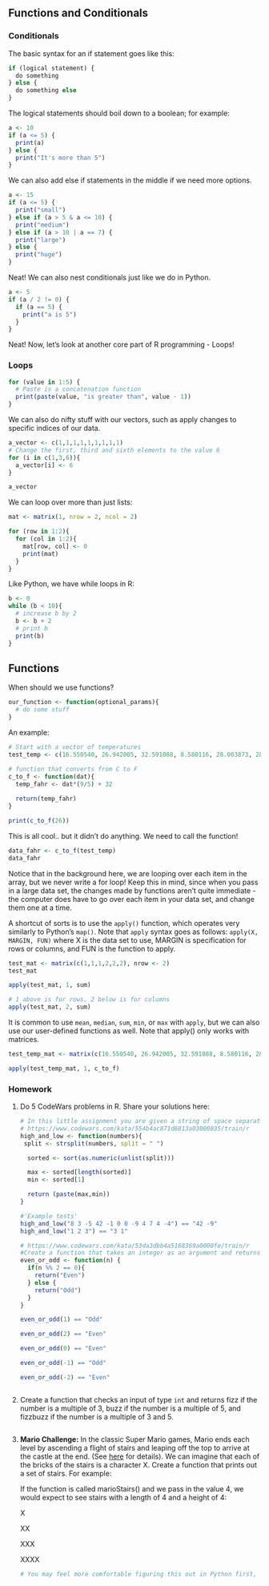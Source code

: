 ## Functions and Conditionals

### Conditionals

The basic syntax for an if statement goes like this:

```r
if (logical statement) {
  do something
} else {
  do something else
}
```

The logical statements should boil down to a boolean; for example:

```r
a <- 10
if (a <= 5) {
  print(a)
} else {
  print("It's more than 5")
}
```

We can also add else if statements in the middle if we need more options.

```r
a <- 15
if (a <= 5) {
  print("small")
} else if (a > 5 & a <= 10) {
  print("medium")
} else if (a > 10 | a == 7) {
  print("large")
} else {
  print("huge")
}
```

Neat! We can also nest conditionals just like we do in Python.

```r
a <- 5
if (a / 2 != 0) {
  if (a == 5) {
    print("a is 5")
  }
}
```

Neat! Now, let's look at another core part of R programming - Loops!

### Loops

```r
for (value in 1:5) {
  # Paste is a concatenation function
  print(paste(value, "is greater than", value - 1))
}
```

We can also do nifty stuff with our vectors, such as apply changes to specific indices of our data.

```r
a_vector <- c(1,1,1,1,1,1,1,1,1)
# Change the first, third and sixth elements to the value 6
for (i in c(1,3,6)){
  a_vector[i] <- 6
}

a_vector
```

We can loop over more than just lists:

```r
mat <- matrix(1, nrow = 2, ncol = 2)

for (row in 1:2){
  for (col in 1:2){
    mat[row, col] <- 0
    print(mat)
  }
}
```

Like Python, we have while loops in R:

```r
b <- 0
while (b < 10){
  # increase b by 2
  b <- b + 2
  # print b
  print(b)
}
```

## Functions

When should we use functions?

```r
our_function <- function(optional_params){
  # do some stuff
}
```

An example:

```r
# Start with a vector of temperatures
test_temp <- c(16.550540, 26.942005, 32.591088, 8.580116, 28.003873, 28.542391, 20.976820, 21.173577, 21.048836, 18.769735)

# function that converts from C to F
c_to_f <- function(dat){
  temp_fahr <- dat*(9/5) + 32
  
  return(temp_fahr)
}

print(c_to_f(26))
```

This is all cool.. but it didn't do anything. We need to call the function!

```r
data_fahr <- c_to_f(test_temp)
data_fahr
```

Notice that in the background here, we are looping over each item in the array, but we never write a for loop! Keep this in mind, since when you pass in a large data set, the changes made by functions aren't quite immediate - the computer does have to go over each item in your data set, and change them one at a time.

A shortcut of sorts is to use the `apply()` function, which operates very similarly to Python's `map()`. Note that `apply` syntax goes as follows: `apply(X, MARGIN, FUN)` where X is the data set to use, MARGIN is specification for rows or columns, and FUN is the function to apply.

```r
test_mat <- matrix(c(1,1,1,2,2,2), nrow <- 2)
test_mat
```

```r
apply(test_mat, 1, sum)
```

```r
# 1 above is for rows. 2 below is for columns
apply(test_mat, 2, sum)
```

It is common to use `mean`, `median`, `sum`, `min`, or `max` with `apply`, but we can also use our user-defined functions as well. Note that apply() only works with matrices.

```r
test_temp_mat <- matrix(c(16.550540, 26.942005, 32.591088, 8.580116, 28.003873, 28.542391, 20.976820, 21.173577, 21.048836, 18.769735), nrow = 2)

apply(test_temp_mat, 1, c_to_f)
```

### Homework

1.  Do 5 CodeWars problems in R. Share your solutions here:

    ```r
    # In this little assignment you are given a string of space separated numbers, and have to return the highest and lowest number.
    # https://www.codewars.com/kata/554b4ac871d6813a03000035/train/r
    high_and_low <- function(numbers){
     split <- strsplit(numbers, split = " ")
      
      sorted <- sort(as.numeric(unlist(split)))
      
      max <- sorted[length(sorted)]
      min <- sorted[1]
      
      return (paste(max,min))
    }

    #'Example tests'
    high_and_low("8 3 -5 42 -1 0 0 -9 4 7 4 -4") == "42 -9"
    high_and_low("1 2 3") == "3 1"
    ```

    ```r
    # https://www.codewars.com/kata/53da3dbb4a5168369a0000fe/train/r
    #Create a function that takes an integer as an argument and returns "Even" for even numbers or "Odd" for odd numbers.
    even_or_odd <- function(n) {
      if(n %% 2 == 0){
        return("Even")
      } else {
        return("Odd")
      }
    }

    even_or_odd(1) == "Odd"

    even_or_odd(2) == "Even"

    even_or_odd(0) == "Even"

    even_or_odd(-1) == "Odd"

    even_or_odd(-2) == "Even"

    ```

    ```r

    ```

2.  Create a function that checks an input of type `int` and returns fizz if the number is a multiple of 3, buzz if the number is a multiple of 5, and fizzbuzz if the number is a multiple of 3 and 5.

    ```r

    ```

3.  **Mario Challenge:** In the classic Super Mario games, Mario ends each level by ascending a flight of stairs and leaping off the top to arrive at the castle at the end. (See [here](https://youtu.be/-avspZlbOWU?t=55) for details). We can imagine that each of the bricks of the stairs is a character X. Create a function that prints out a set of stairs. For example:

    If the function is called marioStairs() and we pass in the value 4, we would expect to see stairs with a length of 4 and a height of 4:

    X

    XX

    XXX

    XXXX

    ```r
    # You may feel more comfortable figuring this out in Python first, then translating into R later.
    ```
